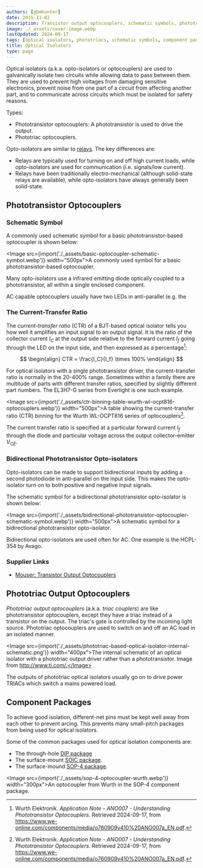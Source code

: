 ```yaml
---
authors: [gbmhunter]
date: 2015-11-02
description: Transistor output optocouplers, schematic symbols, phototriac output optocouplers, component packages and more info on optical isolators.
image: ./_assets/cover-image.webp
lastUpdated: 2024-09-17
tags: [optical isolators, phototriacs, schematic symbols, component packages, opto-isolators, optocouplers]
title: Optical Isolators
type: page
---
```


Optical isolators (a.k.a. opto-isolators or optocouplers) are used to galvanically isolate two circuits while allowing data to pass between them. They are used to prevent high voltages from damaging sensitive electronics, prevent noise from one part of a circuit from affecting another part, and to communicate across circuits which must be isolated for safety reasons.

Types:

* Phototransistor optocouplers: A phototransistor is used to drive the output.
* Phototriac optocouplers.

Opto-isolators are similar to [relays](/electronics/components/relays/). The key differences are:

* Relays are typically used for turning on and off high current loads, while opto-isolators are used for communication (i.e. signals/low current).
* Relays have been traditionally electro-mechanical (although solid-state relays are available), while opto-isolators have always generally been solid-state.

## Phototransistor Optocouplers

### Schematic Symbol

A commonly used schematic symbol for a basic phototransistor-based optocoupler is shown below:

<Image src={import('./_assets/basic-optocoupler-schematic-symbol.webp')} width="500px">A commonly used symbol for a basic phototransistor-based optocoupler.</Image>

Many opto-isolators use a infrared emitting diode optically coupled to a phototransistor, all within a single enclosed component.

AC capable optocouplers usually have two LEDs in anti-parallel (e.g. the 

### The Current-Transfer Ratio

The _current-transfer ratio_ (CTR) of a BJT-based optical isolator tells you how well it amplifies an input signal to an output signal. It is the ratio of the collector current $I_C$ at the output side relative to the forward current $I_f$ going through the LED on the input side, and then expressed as a percentage[^wurth-ano007-understanding-phototransistor-optocouplers]:

$$
\begin{align}
CTR = \frac{I_C}{I_f} \times 100%
\end{align}
$$

For optical isolators with a single phototransistor driver, the current-transfer ratio is normally in the 20-400% range. Sometimes within a family there are multitude of parts with different transfer ratios, specified by slightly different part numbers. The EL3H7-G series from Everlight is one such example.

<Image src={import('./_assets/ctr-binning-table-wurth-wl-ocpt816-optocouplers.webp')} width="500px">A table showing the current-transfer ratio (CTR) binning for the Wurth WL-OCPT816 series of optocouplers[^wurth-ano007-understanding-phototransistor-optocouplers].</Image>

The current transfer ratio is specified at a particular forward current $I_f$ through the diode and particular voltage across the output collector-emitter $V_{CE}$.

### Bidirectional Phototransistor Opto-isolators

Opto-isolators can be made to support bidirectional inputs by adding a second photodiode in anti-parallel on the input side. This makes the opto-isolator turn on to both positive and negative input signals.

The schematic symbol for a bidirectional phototransistor opto-isolator is shown below:

<Image src={import('./_assets/bidirectional-phototransistor-optocoupler-schematic-symbol.webp')} width="500px">A schematic symbol for a bidirectional phototransistor opto-isolator.</Image>

Bidirectional opto-isolators are used often for AC. One example is the HCPL-354 by Avago.

### Supplier Links

* [Mouser: Transistor Output Optocouplers](https://www.mouser.com/c/optoelectronics/optocouplers-photocouplers/transistor-output-optocouplers/)

## Phototriac Output Optocouplers

_Phototriac output optocouplers_ (a.k.a. _triac couplers_) are like phototransistor optocouplers, except they have a triac instead of a transistor on the output. The triac's gate is controlled by the incoming light source. Phototriac optocouplers are used to switch on and off an AC load in an isolated manner.

<Image src={import('./_assets/phototriac-based-optical-isolator-internal-schematic.png')} width="400px">The internal schematic of an optical isolator with a phototriac output driver rather than a phototransistor. Image from http://www.ti.com/.</Image>

The outputs of phototriac optical isolators usually go on to drive power TRIACs which switch a mains powered load.

## Component Packages

To achieve good isolation, different-net pins must be kept well away from each other to prevent arcing. This prevents many small-pitch packages from being used for optical isolators.

Some of the common packages used for optical isolation components are:

* The through-hole [DIP package](/pcb-design/component-packages/dip-component-package)
* The surface-mount [SOIC package](/pcb-design/component-packages/soic-component-package).
* The surface-mound [SOP-4 package](/pcb-design/component-packages/sop-component-package/#sop-4).

<Image src={import('./_assets/sop-4-optocoupler-wurth.webp')} width="300px">An optocoupler from Wurth in the SOP-4 component package.</Image>

[^wurth-ano007-understanding-phototransistor-optocouplers]: Wurth Elektronik. _Application Note - ANO007 - Understanding Phototransistor Optocouplers_. Retrieved 2024-09-17, from https://www.we-online.com/components/media/o760909v410%20ANO007a_EN.pdf.
[^digikey-wurth-opto-140354245100]: DigiKey. _Product Index > Isolators > Optoisolators > Transistor, Photovoltaic Output > Würth Elektronik 140354245100_ [product page]. Retrieved 2024-09-18, from https://www.digikey.co.nz/en/products/detail/w%C3%BCrth-elektronik/140354245100/13584843.
